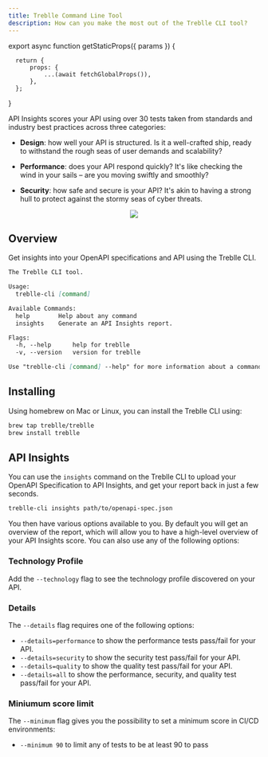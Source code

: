 ```yaml
---
title: Treblle Command Line Tool
description: How can you make the most out of the Treblle CLI tool?
---
```





export async function getStaticProps({ params }) {

      return {
          props: {
              ...(await fetchGlobalProps()),
          },
      };

}


API Insights scores your API using over 30 tests taken from standards and industry best practices across three categories:

- **Design**: how well your API is structured. Is it a well-crafted ship, ready to withstand the rough seas of user demands and scalability?

- **Performance**: does your API respond quickly? It's like checking the wind in your sails – are you moving swiftly and smoothly?

- **Security**: how safe and secure is your API? It's akin to having a strong hull to protect against the stormy seas of cyber threats.


<div align="center">
  <img src="https://assets.apiinsights.io/insights-CLI.png"/>
</div>

## Overview

Get insights into your OpenAPI specifications and API using the Treblle CLI.

```md
The Treblle CLI tool.

Usage:
  treblle-cli [command]

Available Commands:
  help        Help about any command
  insights    Generate an API Insights report.

Flags:
  -h, --help      help for treblle
  -v, --version   version for treblle

Use "treblle-cli [command] --help" for more information about a command.
```

## Installing

Using homebrew on Mac or Linux, you can install the Treblle CLI using:

```bash
brew tap treblle/treblle
brew install treblle
```

## API Insights

You can use the `insights` command on the Treblle CLI to upload your OpenAPI Specification to API Insights, and get your report back in just a few seconds.

```bash
treblle-cli insights path/to/openapi-spec.json
```

You then have various options available to you. By default you will get an overview of the report, which will allow you to have a high-level overview of your API Insights score. You can also use any of the following options:

### Technology Profile

Add the `--technology` flag to see the technology profile discovered on your API.

### Details

The `--details` flag requires one of the following options:

- `--details=performance` to show the performance tests pass/fail for your API.
- `--details=security` to show the security test pass/fail for your API.
- `--details=quality` to show the quality test pass/fail for your API.
- `--details=all` to show the performance, security, and quality test pass/fail for your API.

### Miniumum score limit

The `--minimum` flag gives you the possibility to set a minimum score in CI/CD environments:

- `--minimum 90` to limit any of tests to be at least 90 to pass